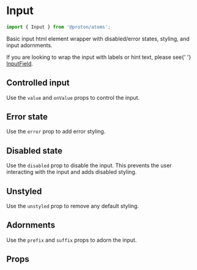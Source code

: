 


# Input

```js
import { Input } from '@proton/atoms';
```

Basic input html element wrapper with disabled/error states, styling, and input adornments.

<Alert>
    If you are looking to wrap the input with labels or hint text, please see{' '}
    <a href="?path=/docs/components-inputfield--basic">InputField</a>.
</Alert>

<Canvas withSource="open">
    <Story id="components-input--basic" />
</Canvas>

## Controlled input

Use the `value` and `onValue` props to control the input.

<Canvas withSource="open">
    <Story id="components-input--controlled" />
</Canvas>

## Error state

Use the `error` prop to add error styling.

<Canvas>
    <Story id="components-input--error" />
</Canvas>

## Disabled state

Use the `disabled` prop to disable the input. This prevents the user interacting with the input and adds disabled styling.

<Canvas>
    <Story id="components-input--disabled" />
</Canvas>

## Unstyled

Use the `unstyled` prop to remove any default styling.

<Canvas>
    <Story id="components-input--unstyled" />
</Canvas>

## Adornments

Use the `prefix` and `suffix` props to adorn the input.

<Canvas>
    <Story id="components-input--adornments" />
</Canvas>

## Props

<ArgsTable story={PRIMARY_STORY} />
